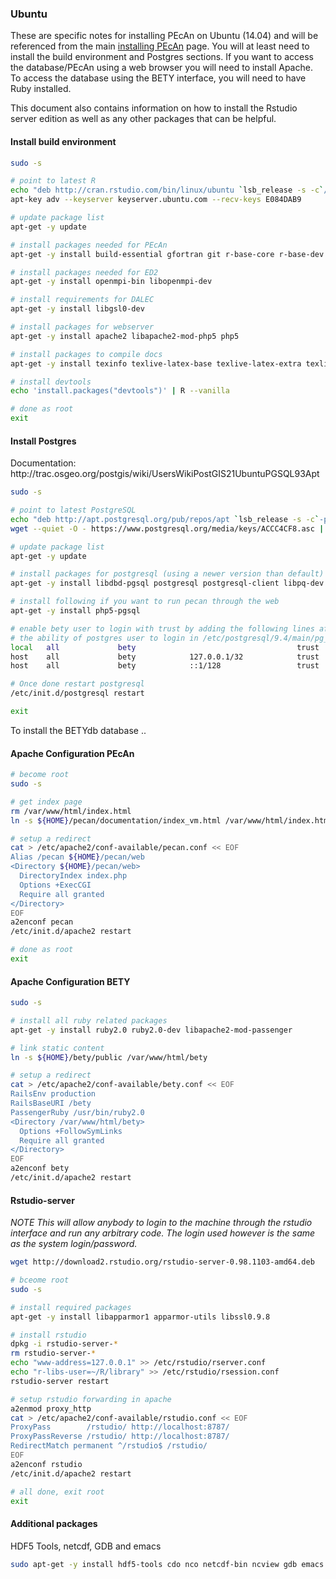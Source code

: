 ### Ubuntu {#ubuntu}

These are specific notes for installing PEcAn on Ubuntu (14.04) and will be referenced from the main [installing PEcAn](Installing-PEcAn) page. You will at least need to install the build environment and Postgres sections. If you want to access the database/PEcAn using a web browser you will need to install Apache. To access the database using the BETY interface, you will need to have Ruby installed.

This document also contains information on how to install the Rstudio server edition as well as any other packages that can be helpful.

#### Install build environment

```bash
sudo -s

# point to latest R
echo "deb http://cran.rstudio.com/bin/linux/ubuntu `lsb_release -s -c`/" > /etc/apt/sources.list.d/R.list
apt-key adv --keyserver keyserver.ubuntu.com --recv-keys E084DAB9

# update package list
apt-get -y update

# install packages needed for PEcAn
apt-get -y install build-essential gfortran git r-base-core r-base-dev jags liblapack-dev libnetcdf-dev netcdf-bin bc libcurl4-gnutls-dev curl udunits-bin libudunits2-dev libgmp-dev python-dev libgdal1-dev libproj-dev expect

# install packages needed for ED2
apt-get -y install openmpi-bin libopenmpi-dev

# install requirements for DALEC
apt-get -y install libgsl0-dev

# install packages for webserver
apt-get -y install apache2 libapache2-mod-php5 php5

# install packages to compile docs
apt-get -y install texinfo texlive-latex-base texlive-latex-extra texlive-fonts-recommended

# install devtools
echo 'install.packages("devtools")' | R --vanilla

# done as root
exit
```

#### Install Postgres

Documentation: http://trac.osgeo.org/postgis/wiki/UsersWikiPostGIS21UbuntuPGSQL93Apt

```bash
sudo -s

# point to latest PostgreSQL
echo "deb http://apt.postgresql.org/pub/repos/apt `lsb_release -s -c`-pgdg main" > /etc/apt/sources.list.d/pgdg.list
wget --quiet -O - https://www.postgresql.org/media/keys/ACCC4CF8.asc | apt-key add -

# update package list
apt-get -y update

# install packages for postgresql (using a newer version than default)
apt-get -y install libdbd-pgsql postgresql postgresql-client libpq-dev postgresql-9.4-postgis-2.1 postgresql-9.4-postgis-2.1-scripts

# install following if you want to run pecan through the web
apt-get -y install php5-pgsql

# enable bety user to login with trust by adding the following lines after
# the ability of postgres user to login in /etc/postgresql/9.4/main/pg_hba.conf
local   all             bety                                    trust
host    all             bety            127.0.0.1/32            trust
host    all             bety            ::1/128                 trust

# Once done restart postgresql
/etc/init.d/postgresql restart

exit
```

To install the BETYdb database .. 

#### Apache Configuration PEcAn

```bash
# become root
sudo -s

# get index page
rm /var/www/html/index.html
ln -s ${HOME}/pecan/documentation/index_vm.html /var/www/html/index.html

# setup a redirect
cat > /etc/apache2/conf-available/pecan.conf << EOF
Alias /pecan ${HOME}/pecan/web
<Directory ${HOME}/pecan/web>
  DirectoryIndex index.php
  Options +ExecCGI
  Require all granted
</Directory>
EOF
a2enconf pecan
/etc/init.d/apache2 restart

# done as root
exit
```

#### Apache Configuration BETY

```bash
sudo -s

# install all ruby related packages
apt-get -y install ruby2.0 ruby2.0-dev libapache2-mod-passenger 

# link static content
ln -s ${HOME}/bety/public /var/www/html/bety

# setup a redirect
cat > /etc/apache2/conf-available/bety.conf << EOF
RailsEnv production
RailsBaseURI /bety
PassengerRuby /usr/bin/ruby2.0
<Directory /var/www/html/bety>
  Options +FollowSymLinks
  Require all granted
</Directory>
EOF
a2enconf bety
/etc/init.d/apache2 restart
```

#### Rstudio-server

*NOTE This will allow anybody to login to the machine through the rstudio interface and run any arbitrary code. The login used however is the same as the system login/password.*

```bash
wget http://download2.rstudio.org/rstudio-server-0.98.1103-amd64.deb
```

```bash
# bceome root
sudo -s

# install required packages
apt-get -y install libapparmor1 apparmor-utils libssl0.9.8

# install rstudio
dpkg -i rstudio-server-*
rm rstudio-server-*
echo "www-address=127.0.0.1" >> /etc/rstudio/rserver.conf
echo "r-libs-user=~/R/library" >> /etc/rstudio/rsession.conf
rstudio-server restart

# setup rstudio forwarding in apache
a2enmod proxy_http
cat > /etc/apache2/conf-available/rstudio.conf << EOF
ProxyPass        /rstudio/ http://localhost:8787/
ProxyPassReverse /rstudio/ http://localhost:8787/
RedirectMatch permanent ^/rstudio$ /rstudio/
EOF
a2enconf rstudio
/etc/init.d/apache2 restart

# all done, exit root
exit
```

#### Additional packages

HDF5 Tools, netcdf, GDB and emacs
```bash
sudo apt-get -y install hdf5-tools cdo nco netcdf-bin ncview gdb emacs ess nedit
```
